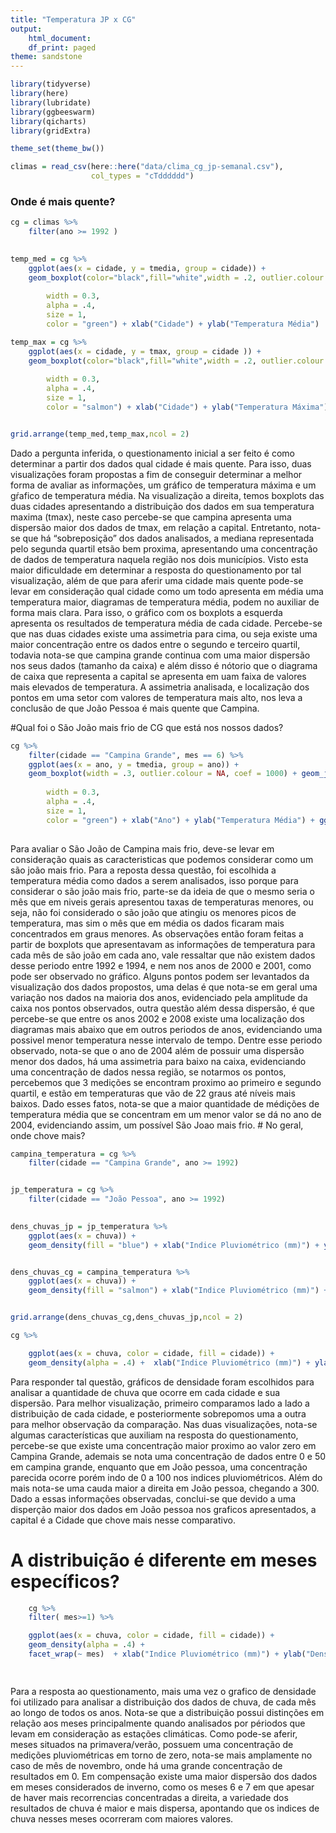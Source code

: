 ```yaml
---
title: "Temperatura JP x CG"
output:
    html_document:
    df_print: paged
theme: sandstone
---
```


```r
library(tidyverse)
library(here)
library(lubridate)
library(ggbeeswarm)
library(qicharts)
library(gridExtra)

theme_set(theme_bw())
```

```r
climas = read_csv(here::here("data/clima_cg_jp-semanal.csv"), 
                  col_types = "cTdddddd")


```

### Onde é mais quente?
```r

cg = climas %>%
    filter(ano >= 1992 )
    

temp_med = cg %>% 
    ggplot(aes(x = cidade, y = tmedia, group = cidade)) + 
    geom_boxplot(color="black",fill="white",width = .2, outlier.colour = NA, coef = 1000) + geom_jitter(
        
        width = 0.3,
        alpha = .4,
        size = 1,
        color = "green") + xlab("Cidade") + ylab("Temperatura Média")  

temp_max = cg %>% 
    ggplot(aes(x = cidade, y = tmax, group = cidade )) + 
    geom_boxplot(color="black",fill="white",width = .2, outlier.colour = NA, coef = 1000)+ geom_jitter(
        
        width = 0.3,
        alpha = .4,
        size = 1,
        color = "salmon") + xlab("Cidade") + ylab("Temperatura Máxima") 


grid.arrange(temp_med,temp_max,ncol = 2)
```

Dado a pergunta inferida, o questionamento inicial a ser feito é como determinar a partir dos dados qual cidade é mais quente. Para isso, duas visualizações foram propostas a fim de conseguir determinar a melhor forma de avaliar as informações, um gráfico de temperatura máxima e um gŕafico de temperatura média. Na visualização a direita, temos boxplots das duas cidades apresentando a distribuição dos dados em sua temperatura maxima (tmax), neste caso percebe-se que campina apresenta uma dispersão maior dos dados de tmax, em relação a capital. Entretanto, nota-se que há "sobreposição" dos dados analisados, a mediana representada pelo segunda quartil etsão bem proxima, apresentando uma concentração de dados de temperatura naquela região nos dois municípios. Visto esta maior dificuldade em determinar a resposta do questionamento por tal visualização, além de que para aferir uma cidade mais quente pode-se levar em consideração qual cidade como um todo apresenta em média uma temperatura maior, diagramas de temperatura média, podem no auxiliar de forma mais clara. Para isso, o gráfico com os boxplots a esquerda apresenta os resultados de temperatura média de cada cidade. Percebe-se que nas duas cidades existe uma assimetria para cima, ou seja existe uma maior concentração entre os dados entre o segundo e terceiro quartil, todavia nota-se que campina grande continua com uma maior dispersão nos seus dados (tamanho da caixa) e além disso é nótorio que o diagrama de caixa que representa a capital se apresenta em uam faixa de valores mais elevados de temperatura. A assimetria analisada, e localização dos pontos em uma setor com valores de temperatura mais alto, nos leva a conclusão de que João Pessoa é mais quente que Campina.


#Qual foi o São João  mais frio de CG que está nos nossos dados?
```r

cg %>% 
    filter(cidade == "Campina Grande", mes == 6) %>%
    ggplot(aes(x = ano, y = tmedia, group = ano)) +
    geom_boxplot(width = .3, outlier.colour = NA, coef = 1000) + geom_jitter(
        
        width = 0.3,
        alpha = .4,
        size = 1,
        color = "green") + xlab("Ano") + ylab("Temperatura Média") + ggtitle("Temperaturas médias no mês de São João em Campina Grande") + theme(plot.title = element_text(hjust = 0.5))
    


```

Para avaliar o São João de Campina mais frio, deve-se levar em consideração quais as caracteristicas que podemos considerar como um são joão mais frio. Para a reposta dessa questão, foi escolhida a temperatura média como dados a serem analisados, isso porque para considerar o são joão mais frio, parte-se da ideia de que o mesmo seria o mês que em niveis gerais apresentou taxas de temperaturas menores, ou seja, não foi considerado o são joão que atingiu os menores picos de temperatura, mas sim o mês que em média os dados ficaram mais concentrados em graus menores. As observações então foram feitas a partir de boxplots que apresentavam as informações de temperatura para cada mês de são joão em cada ano, vale ressaltar que não existem dados desse periodo entre 1992 e 1994, e nem nos anos de 2000 e 2001, como pode ser observado no gráfico. Alguns pontos podem ser levantados da visualização dos dados propostos, uma delas é que nota-se em geral uma variação nos dados na maioria dos anos, evidenciado pela amplitude da caixa nos pontos observados, outra questão além dessa dispersão, é que percebe-se que entre os anos 2002 e 2008 existe uma localização dos diagramas mais abaixo que em outros periodos de anos, evidenciando uma possivel menor temperatura nesse intervalo de tempo. Dentre esse periodo observado, nota-se que o ano de 2004 além de possuir uma dispersão menor dos dados, há uma assimetria para baixo na caixa, evidenciando uma concentração de dados nessa região, se notarmos os pontos, percebemos que 3 medições se encontram proximo ao primeiro e segundo quartil, e estão em temperaturas que vão de 22  graus até níveis mais baixos. Dado esses fatos, nota-se que a maior quantidade de médições de temperatura média que se concentram em um menor valor se dá no ano de 2004, evidenciando assim, um possível São Joao mais frio.
# No geral, onde chove mais?
```r


campina_temperatura = cg %>%
    filter(cidade == "Campina Grande", ano >= 1992)


jp_temperatura = cg %>%
    filter(cidade == "João Pessoa", ano >= 1992)
    

dens_chuvas_jp = jp_temperatura %>% 
    ggplot(aes(x = chuva)) + 
    geom_density(fill = "blue") + xlab("Indice Pluviométrico (mm)") + ylab("Densidade") + ggtitle("João Pessoa")


dens_chuvas_cg = campina_temperatura %>% 
    ggplot(aes(x = chuva)) + 
    geom_density(fill = "salmon") + xlab("Indice Pluviométrico (mm)") + ylab("Densidade") + ggtitle("Campina Grande") 


grid.arrange(dens_chuvas_cg,dens_chuvas_jp,ncol = 2)

cg %>%

    ggplot(aes(x = chuva, color = cidade, fill = cidade)) + 
    geom_density(alpha = .4) +  xlab("Indice Pluviométrico (mm)") + ylab("Densidade")

```

 Para responder tal questão, gráficos de densidade foram escolhidos para analisar a quantidade de chuva que ocorre em cada cidade e sua dispersão. Para melhor visualização, primeiro comparamos lado a lado a distribuição de cada cidade, e posteriormente sobrepomos uma a outra para melhor observação da comparação. Nas duas visualizações, nota-se algumas características que auxiliam na resposta do questionamento, percebe-se que existe uma concentração maior proximo ao valor zero em Campina Grande, ademais se nota uma concentração de dados entre 0 e 50 em campina grande, enquanto que em João pessoa, uma concentração parecida ocorre porém indo de 0 a 100 nos indices pluviométricos. Além do mais nota-se uma cauda maior a direita em João pessoa, chegando a 300. Dado a essas informações observadas, conclui-se que devido a uma disperção maior dos dados em João pessoa nos graficos apresentados, a capital é a Cidade que chove mais nesse comparativo.

# A distribuição é diferente em meses específicos? 

```r

    cg %>%
    filter( mes>=1) %>% 

    ggplot(aes(x = chuva, color = cidade, fill = cidade)) + 
    geom_density(alpha = .4) +
    facet_wrap(~ mes)  + xlab("Indice Pluviométrico (mm)") + ylab("Densidade") + ggtitle("Análise de Dispersão de chuva ao decorrer dos Meses") 

    
```

Para a resposta ao questionamento, mais uma vez o grafico de densidade foi utilizado para analisar a distribuição dos dados de chuva, de cada mês ao longo de todos os anos. Nota-se que a distribuição possui distinções em relação aos meses principalmente quando analisados por périodos que levam em consideração as estações climáticas. Como pode-se aferir, meses situados na primavera/verão, possuem uma concentração de medições pluviométricas em torno de zero, nota-se mais amplamente no caso de mês de novembro, onde há uma grande concentração de resultados em 0. Em compensação existe uma maior dispersão dos dados em meses considerados de inverno, como os meses 6 e 7 em que apesar de haver mais recorrencias concentradas a direita, a variedade dos resultados de chuva é maior e mais dispersa, apontando que os indices de chuva nesses meses ocorreram com maiores valores.





